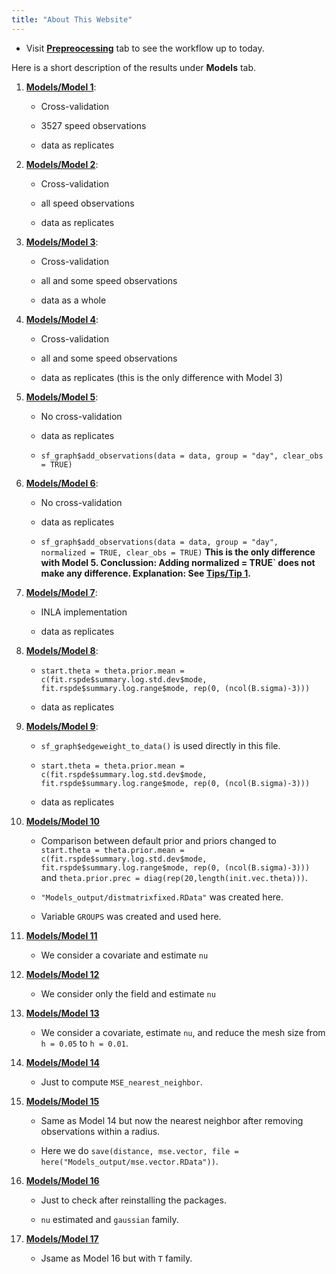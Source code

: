 ```yaml
---
title: "About This Website"
---
```


- Visit [**Prepreocessing**](Vignettes/dp.html) tab to see the workflow up to today.

Here is a short description of the results under **Models** tab.

1. [**Models/Model 1**](Vignettes/PT_1.html): 

    - Cross-validation

    - 3527 speed observations
    
    - data as replicates

2. [**Models/Model 2**](Vignettes/PT_2.html): 

    - Cross-validation

    - all speed observations
    
    - data as replicates

3. [**Models/Model 3**](Vignettes/PT_3.html): 

    - Cross-validation

    - all and some speed observations
    
    - data as a whole

4. [**Models/Model 4**](Vignettes/PT_4.html): 

    - Cross-validation

    - all and some speed observations
    
    - data as replicates (this is the only difference with Model 3)
    
5. [**Models/Model 5**](Vignettes/PT_5.html): 

    - No cross-validation
    
    - data as replicates
    
    - `sf_graph$add_observations(data = data, group = "day", clear_obs = TRUE)`
    
6. [**Models/Model 6**](Vignettes/PT_6.html): 

    - No cross-validation
    
    - data as replicates
    
    - `sf_graph$add_observations(data = data, group = "day", normalized = TRUE, clear_obs = TRUE)` **This is the only difference with Model 5. Conclussion: Adding normalized = TRUE` does not make any difference. Explanation: See [**Tips/Tip 1**](Vignettes/Nuances/N1.html).**
    
    
7. [**Models/Model 7**](Vignettes/PT_7.html): 

    - INLA implementation
    
    - data as replicates
    
8. [**Models/Model 8**](Vignettes/PT_8.html): 

    - `start.theta = theta.prior.mean = c(fit.rspde$summary.log.std.dev$mode, fit.rspde$summary.log.range$mode, rep(0, (ncol(B.sigma)-3)))`
    
    - data as replicates
    
9. [**Models/Model 9**](Vignettes/PT_9.html): 

    - `sf_graph$edgeweight_to_data()` is used directly in this file.

    - `start.theta = theta.prior.mean = c(fit.rspde$summary.log.std.dev$mode, fit.rspde$summary.log.range$mode, rep(0, (ncol(B.sigma)-3)))`
    
    - data as replicates
    
10. [**Models/Model 10**](Vignettes/PT_10.html)

    - Comparison between default prior and priors changed to `start.theta = theta.prior.mean = c(fit.rspde$summary.log.std.dev$mode, fit.rspde$summary.log.range$mode, rep(0, (ncol(B.sigma)-3)))` and `theta.prior.prec = diag(rep(20,length(init.vec.theta)))`.
    
    - `"Models_output/distmatrixfixed.RData"` was created here.
    
    - Variable `GROUPS` was created and used here.

11. [**Models/Model 11**](Vignettes/PT_11.html)

    - We consider a covariate and estimate `nu`
    
    
12. [**Models/Model 12**](Vignettes/PT_12.html)

    - We consider only the field and estimate `nu`
    
    
13. [**Models/Model 13**](Vignettes/PT_13.html)

    - We consider a covariate, estimate `nu`, and reduce the mesh size from `h = 0.05` to `h = 0.01`.
    
    
14. [**Models/Model 14**](Vignettes/PT_14.html)

    - Just to compute `MSE_nearest_neighbor`.
  
15. [**Models/Model 15**](Vignettes/PT_15.html)

    - Same as Model 14 but now the nearest neighbor after removing observations within a radius.

    - Here we do `save(distance, mse.vector, file = here("Models_output/mse.vector.RData"))`.
    

16. [**Models/Model 16**](Vignettes/PT_16.html)

    - Just to check after reinstalling the packages.
    
    - `nu` estimated and `gaussian` family.
    
17. [**Models/Model 17**](Vignettes/PT_17.html)

    - Jsame as Model 16 but with `T` family.
     
    
    